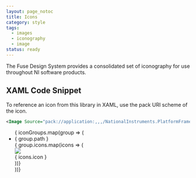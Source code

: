 ```yaml
---
layout: page_notoc
title: Icons
category: style
tags:
  - images
  - iconography
  - image
status: ready
---
```


The Fuse Design System provides a consolidated set of iconography for use throughout NI software products.

## XAML Code Snippet
To reference an icon from this library in XAML, use the pack URI scheme of the icon.

```xml
<Image Source="pack://application:,,,/NationalInstruments.PlatformFramework;component/ProjectExplorer/Images/AddPullDown_16x16.png"/>
```


<link rel='stylesheet' href='../../icons/icons.css'/>
<ul class="remove-bullet">
{ iconGroups.map(group => (
  <li> { group.path } 
    <div class="flex-container">{ group.icons.map(icons => (
      <div class="flex-item flex-tile"> 
        <div class="flex-tile-item"><img class="icon" src={ '../../icons/' + group.path + '/' + icons.icon }/> </div>
        <div class="flex-tile-item">{ icons.icon }</div>
      </div>
    ))}
    </div>
  </li>
  ))}
</ul>